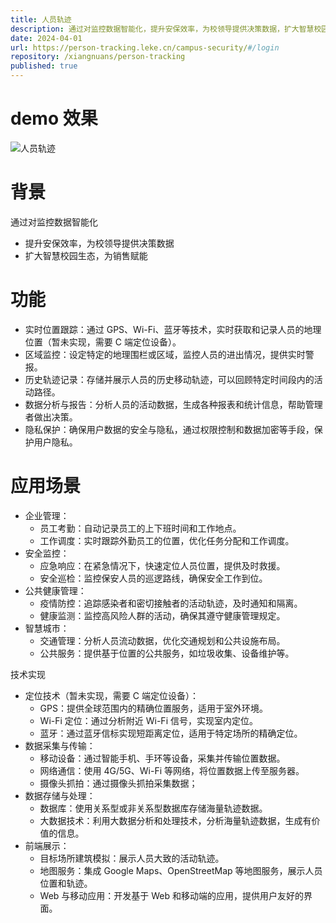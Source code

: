 ```yaml
---
title: 人员轨迹
description: 通过对监控数据智能化，提升安保效率，为校领导提供决策数据，扩大智慧校园生态，为销售赋能人员轨迹系统是一种用于跟踪和记录人员活动轨迹的系统。它在各种应用场景中非常有用，如企业管理、安全监控、公共健康管理等
date: 2024-04-01
url: https://person-tracking.leke.cn/campus-security/#/login
repository: /xiangnuans/person-tracking
published: true
---
```


# demo 效果

![人员轨迹](./person-tracking/tracking.png)

# 背景

通过对监控数据智能化

- 提升安保效率，为校领导提供决策数据
- 扩大智慧校园生态，为销售赋能

# 功能

- 实时位置跟踪：通过 GPS、Wi-Fi、蓝牙等技术，实时获取和记录人员的地理位置（暂未实现，需要 C 端定位设备）。
- 区域监控：设定特定的地理围栏或区域，监控人员的进出情况，提供实时警报。
- 历史轨迹记录：存储并展示人员的历史移动轨迹，可以回顾特定时间段内的活动路径。
- 数据分析与报告：分析人员的活动数据，生成各种报表和统计信息，帮助管理者做出决策。
- 隐私保护：确保用户数据的安全与隐私，通过权限控制和数据加密等手段，保护用户隐私。

# 应用场景

- 企业管理：
  - 员工考勤：自动记录员工的上下班时间和工作地点。
  - 工作调度：实时跟踪外勤员工的位置，优化任务分配和工作调度。
- 安全监控：
  - 应急响应：在紧急情况下，快速定位人员位置，提供及时救援。
  - 安全巡检：监控保安人员的巡逻路线，确保安全工作到位。
- 公共健康管理：
  - 疫情防控：追踪感染者和密切接触者的活动轨迹，及时通知和隔离。
  - 健康监测：监控高风险人群的活动，确保其遵守健康管理规定。
- 智慧城市：
  - 交通管理：分析人员流动数据，优化交通规划和公共设施布局。
  - 公共服务：提供基于位置的公共服务，如垃圾收集、设备维护等。

技术实现

- 定位技术（暂未实现，需要 C 端定位设备）：
  - GPS：提供全球范围内的精确位置服务，适用于室外环境。
  - Wi-Fi 定位：通过分析附近 Wi-Fi 信号，实现室内定位。
  - 蓝牙：通过蓝牙信标实现短距离定位，适用于特定场所的精确定位。
- 数据采集与传输：
  - 移动设备：通过智能手机、手环等设备，采集并传输位置数据。
  - 网络通信：使用 4G/5G、Wi-Fi 等网络，将位置数据上传至服务器。
  - 摄像头抓拍：通过摄像头抓拍采集数据；
- 数据存储与处理：
  - 数据库：使用关系型或非关系型数据库存储海量轨迹数据。
  - 大数据技术：利用大数据分析和处理技术，分析海量轨迹数据，生成有价值的信息。
- 前端展示：
  - 目标场所建筑模拟：展示人员大致的活动轨迹。
  - 地图服务：集成 Google Maps、OpenStreetMap 等地图服务，展示人员位置和轨迹。
  - Web 与移动应用：开发基于 Web 和移动端的应用，提供用户友好的界面。
